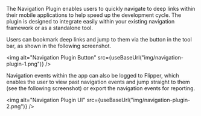 
The Navigation Plugin enables users to quickly navigate to deep links within their mobile applications to help speed up the development cycle. The plugin is designed to integrate easily within your existing navigation framework or as a standalone tool.

Users can bookmark deep links and jump to them via the button in the tool bar, as shown in the following screenshot.

<img alt="Navigation Plugin Button" src={useBaseUrl("img/navigation-plugin-1.png")} />


Navigation events within the app can also be logged to Flipper, which enables the user to view past navigation events and jump straight to them (see the following screenshot) or export the navigation events for reporting.

<img alt="Navigation Plugin UI" src={useBaseUrl("img/navigation-plugin-2.png")} />
